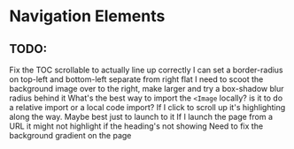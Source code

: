 # Navigation Elements

## TODO:
Fix the TOC scrollable to actually line up correctly
I can set a border-radius on top-left and bottom-left separate from right flat
I need to scoot the background image over to the right, make larger and try a box-shadow blur radius behind it
What's the best way to import the `<Image` locally?  is it to do a relative import or a local code import?
If I click to scroll up it's highlighting along the way.  Maybe best just to launch to it
If I launch the page from a URL it might not highlight if the heading's not showing
Need to fix the background gradient on the page